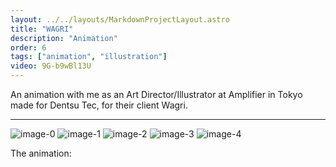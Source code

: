 ```yaml
---
layout: ../../layouts/MarkdownProjectLayout.astro
title: "WAGRI"
description: "Animation"
order: 6
tags: ["animation", "illustration"]
video: 9G-b9wBl13U
---
```


An animation with me as an Art Director/Illustrator at Amplifier in Tokyo
made for Dentsu Tec, for their client Wagri.

---

![image-0](/assets/projects/WAGRI/WAGRI-0.png)
![image-1](/assets/projects/WAGRI/WAGRI-1.png)
![image-2](/assets/projects/WAGRI/WAGRI-2.png)
![image-3](/assets/projects/WAGRI/WAGRI-3.png)
![image-4](/assets/projects/WAGRI/WAGRI-4.png)

The animation:


<YTiframe video={frontmatter.video} />
